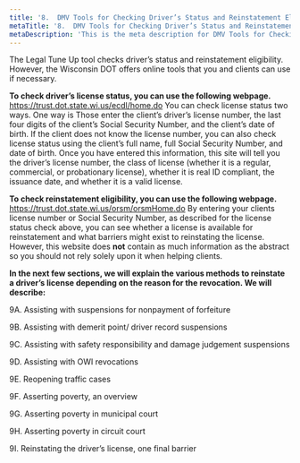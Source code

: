 ```yaml
---
title: '8.	DMV Tools for Checking Driver’s Status and Reinstatement Eligibility'
metaTitle: '8.	DMV Tools for Checking Driver’s Status and Reinstatement Eligibility'
metaDescription: 'This is the meta description for DMV Tools for Checking Driver’s Status and Reinstatement'
---
```


The Legal Tune Up tool checks driver’s status and reinstatement eligibility.  However, the Wisconsin DOT offers online tools that you and clients can use if necessary. 

**To check driver’s license status, you can use the following webpage.** https://trust.dot.state.wi.us/ecdl/home.do You can check license status two ways. One way is Those enter the client’s driver’s license number, the last four digits of the client’s Social Security Number, and the client’s date of birth. If the client does not know the license number, you can also check license status using the client’s full name, full Social Security Number, and date of birth. Once you have entered this information, this site will tell you the driver’s license number, the class of license (whether it is a regular, commercial, or probationary license), whether it is real ID compliant, the issuance date, and whether it is a valid license.

**To check reinstatement eligibility, you can use the following webpage.** https://trust.dot.state.wi.us/orsm/orsmHome.do By entering your clients license number or Social Security Number, as described for the license status check above, you can see whether a license is available for reinstatement and what barriers might exist to reinstating the license. However, this website does **not** contain as much information as the abstract so you should not rely solely upon it when helping clients.

**In the next few sections, we will explain the various methods to reinstate a driver’s license depending on the reason for the revocation.  We will describe:**

9A. Assisting with suspensions for nonpayment of forfeiture

9B. Assisting with demerit point/ driver record suspensions

9C. Assisting with safety responsibility and damage judgement suspensions

9D. Assisting with OWI revocations

9E. Reopening traffic cases

9F. Asserting poverty, an overview

9G. Asserting poverty in municipal court

9H. Asserting poverty in circuit court

9I. Reinstating the driver’s license, one final barrier





